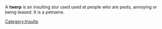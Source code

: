 A '''twerp''' is an insulting slur used used at people who are pests, annoying or being teased. It is a petname.

[[Category:Insults]]